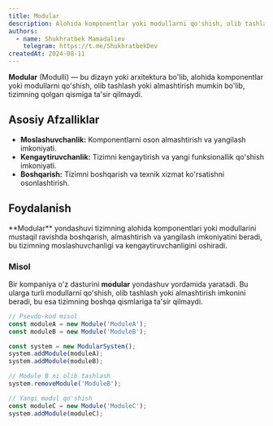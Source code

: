 ```yaml
---
title: Modular
description: Alohida komponentlar yoki modullarni qo'shish, olib tashlash yoki almashtirish mumkin bo'lgan dizayn yoki arxitektura.
authors:
  - name: Shukhratbek Mamadaliev
    telegram: https://t.me/ShukhratbekDev
createdAt: 2024-08-11
---
```


**Modular** (Modulli) — bu dizayn yoki arxitektura bo'lib, alohida komponentlar yoki modullarni qo'shish, olib tashlash yoki almashtirish mumkin bo'lib, tizimning qolgan qismiga ta'sir qilmaydi.

## Asosiy Afzalliklar

- **Moslashuvchanlik:** Komponentlarni oson almashtirish va yangilash imkoniyati.
- **Kengaytiruvchanlik:** Tizimni kengaytirish va yangi funksionallik qo'shish imkoniyati.
- **Boshqarish:** Tizimni boshqarish va texnik xizmat ko'rsatishni osonlashtirish.

## Foydalanish

<Callout>
  **Modular** yondashuvi tizimning alohida komponentlari yoki modullarini mustaqil ravishda boshqarish, almashtirish va
  yangilash imkoniyatini beradi, bu tizimning moslashuvchanligi va kengaytiruvchanligini oshiradi.
</Callout>

### Misol

Bir kompaniya o'z dasturini **modular** yondashuv yordamida yaratadi. Bu ularga turli modullarni qo'shish, olib tashlash yoki almashtirish imkonini beradi, bu esa tizimning boshqa qismlariga ta'sir qilmaydi.

```jsx
// Psevdo-kod misol
const moduleA = new Module('ModuleA');
const moduleB = new Module('ModuleB');

const system = new ModularSystem();
system.addModule(moduleA);
system.addModule(moduleB);

// Module B ni olib tashlash
system.removeModule('ModuleB');

// Yangi modul qo'shish
const moduleC = new Module('ModuleC');
system.addModule(moduleC);
```
